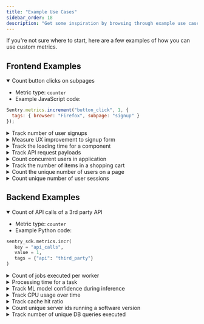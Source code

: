 ```yaml
---
title: "Example Use Cases"
sidebar_order: 18
description: "Get some inspiration by browsing through example use cases for custom metrics."
---
```


If you're not sure where to start, here are a few examples of how you can use custom metrics.

## Frontend Examples

<details open>
  <summary>Count button clicks on subpages</summary>

  * Metric type: `counter`
  * Example JavaScript code:

  ```JavaScript
  Sentry.metrics.increment("button_click", 1, {
    tags: { browser: "Firefox", subpage: "signup" }
  });
  ```
</details>

<details>
  <summary>Track number of user signups</summary>

  * Metric type: `counter`
  * Example JavaScript code:

  ```JavaScript
  Sentry.metrics.increment("signups", 1, {
    tags: { plan_type: “freemium”, region: "EU" }
  });
  ```
</details>

<details>
  <summary>Measure UX improvement to signup form</summary>

  * Metric type: `distribution`
  * Example JavaScript code:

  ```JavaScript
  Sentry.metrics.distribution("login.time_to_finish_form", 14.3, {
   tags: { subpage: “signup” },
   unit: “second”
  });
  ```
</details>

<details>
  <summary>Track the loading time for a component</summary>

  * Metric type: `distribution`
  * Example JavaScript code:

  ```JavaScript
  Sentry.metrics.distribution("component_load_time", 15.0, {
   tags: { type: "important" },
   unit: "millisecond"
  });
  ```
</details>

<details>
  <summary>Track API request payloads</summary>

  * Metric type: `distribution`
  * Example JavaScript code:

  ```JavaScript
  Sentry.metrics.distribution("api_request_payload", 136.3, {
    tags: { api_name: “maps_provider”, subpage: “signup” },
    unit: “kilobyte”
  });
  ```
</details>

<details>
  <summary>Count concurrent users in application</summary>

  * Metric type: `gauge`
  * Example JavaScript code:

  ```JavaScript
  Sentry.metrics.gauge("concurrent_users", 10, {
   tags: { browser: "Firefox" }
  });
  ```
</details>

<details>
  <summary>Track the number of items in a shopping cart</summary>

  * Metric type: `gauge`
  * Example JavaScript code:

  ```JavaScript
  Sentry.metrics.gauge("shopping_cart_item_count", itemCount, {
   tags: { platform: "web" }
  });
  ```
</details>

<details>
  <summary>Count the unique number of users on a page</summary>

  * Metric type: `set`
  * Example JavaScript code:

  ```JavaScript
  Sentry.metrics.set("user_view", "jane", {
   tags: {"page": "/home" }
  });
  ```
</details>

<details>
  <summary>Count unique number of user sessions</summary>

  * Metric type: `set`
  * Example JavaScript code:

  ```JavaScript
  Sentry.metrics.set("unique_active_sessions", sessionId, {
   tags: { platform: "mobile" }
  });
  ```
</details>



## Backend Examples

<details open>
  <summary>Count of API calls of a 3rd party API</summary>

  * Metric type: `counter`
  * Example Python code:

  ```Python
  sentry_sdk.metrics.incr(
   key = "api_calls",
   value = 1,
   tags = {"api": "third_party"}
  )
  ```
</details>

<details>
  <summary>Count of jobs executed per worker</summary>

  * Metric type: `counter`
  * Example Python code:

  ```Python
  sentry_sdk.metrics.incr(
   key = ”external_api_calls”,
   value = 1,
   tags = {”worker_id”: “485ea324-003d-4f30-a0f9”, “type”: ”standard”}
  )
  ```
</details>

<details>
  <summary>Processing time for a task</summary>

  * Metric type: `distribution`
  * Example Python code:

  ```Python
  sentry_sdk.metrics.distribution(
   key = ”processing_time”,
   value = 0.002,
   unit = ”second”,
   tags = {”task”: “example_task”}
  )
  ```
</details>

<details>
  <summary>Track ML model confidence during inference</summary>

  * Metric type: `distribution`
  * Example Python code:

  ```Python
  sentry_sdk.metrics.distribution(
   key = ”model_confidence”,
   value = 0.72,
   unit = ”ratio”,
   tags = {”model_id”: “a294c108”}
  )
  ```
</details>

<details>
  <summary>Track CPU usage over time</summary>

  * Metric type: `gauge`
  * Example Python code:

  ```Python
  sentry_sdk.metrics.gauge(
   key = ”cpu_usage”,
   value = 94,
   unit = ”percent”
  )
  ```
</details>

<details>
  <summary>Track cache hit ratio</summary>

  * Metric type: `gauge`
  * Example Python code:

  ```Python
  sentry_sdk.metrics.gauge(
   key = ”cache_hit_ratio”,
   value = 85,
   unit = ”percent”
  )
  ```
</details>

<details>
  <summary>Count unique server ids running a software version</summary>

  * Metric type: `set`
  * Example Python code:

  ```Python
  sentry_sdk.metrics.set(
   key = ”server_ids_running”,
   value = “server_id”,
   tags = {"software_version": software_version}
  )
  ```
</details>

<details>
  <summary>Track number of unique DB queries executed</summary>

  * Metric type: `set`
  * Example Python code:

  ```Python
  sentry_sdk.metrics.set(
   key = ”db_queries”,
   value = query,
  tags = {"query_type": "read"}
  )
  ```
</details>
